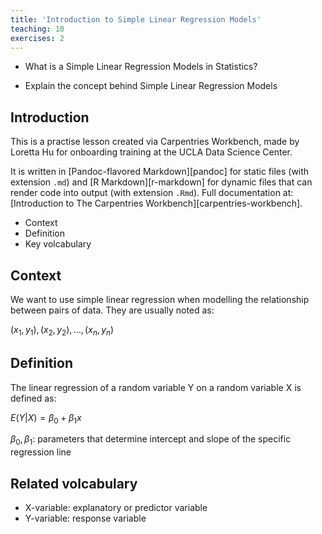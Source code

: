 ```yaml
---
title: 'Introduction to Simple Linear Regression Models'
teaching: 10
exercises: 2
---
```


:::::::::::::::::::::::::::::::::::::: questions 

- What is a Simple Linear Regression Models in Statistics?

::::::::::::::::::::::::::::::::::::::::::::::::

::::::::::::::::::::::::::::::::::::: objectives

- Explain the concept behind Simple Linear Regression Models

::::::::::::::::::::::::::::::::::::::::::::::::

## Introduction

This is a practise lesson created via Carpentries Workbench, made by Loretta Hu for onboarding training at the UCLA Data Science Center.

It is written in
[Pandoc-flavored Markdown][pandoc] for static files (with extension `.md`) and
[R Markdown][r-markdown] for dynamic files that can render code into output
(with extension `.Rmd`). Full documentation at: [Introduction to The Carpentries
Workbench][carpentries-workbench]. 

<!-- EPISODE CONTENT HERE -->

:::::: keypoints
 - Context
 - Definition
 - Key volcabulary 
::::::

## Context 

We want to use simple linear regression when modelling the relationship between pairs of data. They are usually noted as: 

$(x_1, y_1),(x_2, y_2), . . . ,(x_n, y_n)$

## Definition

The linear regression of a random variable Y on a random
variable X is defined as: 

$E(Y|X)= \beta_0 + \beta_1x$

$\beta_0, \beta_1$: parameters that determine intercept and slope of the specific regression line

## Related volcabulary 

* X-variable: explanatory or predictor variable
* Y-variable: response variable

